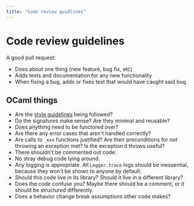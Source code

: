 ```yaml
---
title: "Code review guidlines"
---
```


# Code review guidelines

A good pull request:

- Does about one thing (new feature, bug fix, etc)
- Adds tests and documentation for any new functionality
- When fixing a bug, adds or fixes test that would have caught said bug

## OCaml things

- Are the [style guidelines](./style-guide) being followed?
- Do the signatures make sense? Are they minimal and reusable?
- Does anything need to be functored over?
- Are there any error cases that aren't handled correctly?
- Are calls to `_exn` functions justified? Are their preconditions for not
  throwing an exception met? Is the exception it throws useful?
- There shouldn't be commented out code.
- No stray debug code lying around.
- Any logging is appropriate. All `Logger.trace` logs should be inessential,
  because they won't be shown to anyone by default.
- Should this code live in its library? Should it live in a different library?
- Does the code confuse you? Maybe there should be a comment, or it should be
  structured differently.
- Does a behavior change break assumptions other code makes?

